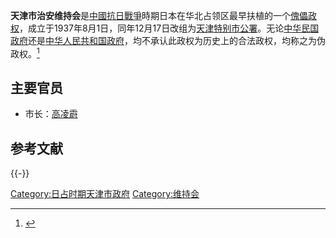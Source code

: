 '''天津市治安维持会'''是[[中國抗日戰爭|中國抗日戰爭]]時期日本在华北占领区最早扶植的一个[[傀儡政权|傀儡政权]]，成立于1937年8月1日，同年12月17日改组为[[天津特别市公署|天津特别市公署]]。无论[[中华民国政府|中华民国政府]]还是[[中华人民共和国政府|中华人民共和国政府]]，均不承认此政权为历史上的合法政权，均称之为伪政权。<ref>{{Cite web |url=http://www.cqvip.com/qk/81272X/200802/26789049.html |title=伪天津市治安维持会述论 |access-date=2009-12-22 |archive-date=2021-03-09 |archive-url=https://web.archive.org/web/20210309114841/http://www.cqvip.com/qk/81272X/200802/26789049.html }}</ref>

== 主要官员 ==
*市长：[[高凌霨|高凌霨]]

== 参考文献 ==
{{Reflist}}

{{-}}
{{Serial|先前機關|{{ROC}}[[國民政府|國民政府]]<br />[[天津市政府_(中华民国)|天津市政府]]|[[天津市|天津市]][[最高行政机关|最高行政机关]]<br />[[民国26年|民国26年]](1937年)8月1日－[[民国27年|民国27年]](1937年)12月17日|後繼機關| [[天津特别市公署|天津特别市公署]]}}
{{天津近代历史文化专题}}
{{天津市市长}}

[[Category:日占时期天津市政府|Category:日占时期天津市政府]]
[[Category:维持会|Category:维持会]]